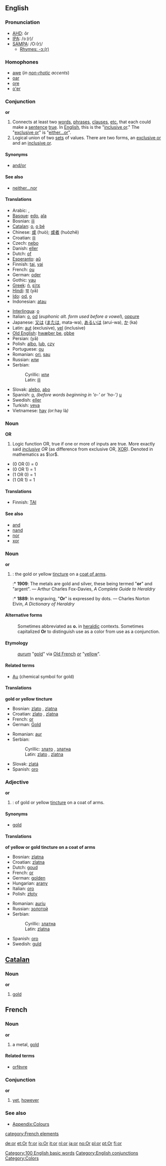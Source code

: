 ==English==
{{rank|her|which|have|26|or|from|this|but}}

===Pronunciation===
{{Wikipedia}}
*[[w:AHD|AHD]]: ôr
*[[w:IPA|IPA]]: /ɔː(r)/
*[[w:SAMPA|SAMPA]]: /O:(r)/
**[[rhymes:English:-ɔː(r)|Rhymes: -ɔː(r)]]

===Homophones===
*[[awe]] (''in [[non-rhotic]] accents'')
*[[oar]]
*[[ore]]
*[[o'er]]

===Conjunction===
'''or'''
# Connects at least two [[word]]s, [[phrase]]s, [[clause]]s, [[etc.]] that each could make a [[sentence]] [[true]].  In [[English]], this is the "[[inclusive or]]."  The "[[exclusive or]]" is "[[either...or]]".
# Logical union of two [[set]]s of values.  There are two forms, an [[exclusive or]] and an [[inclusive or]].

====Synonyms====
*[[and/or]]

====See also====
*[[neither...nor]]

====Translations====
{{top}}
*Arabic: {{ARchar|[[ﻭﺃ]]}}, {{IPAchar|(ʔaw)}}  
*[[Basque]]: [[edo]], [[ala]]
*Bosnian: [[ili#Bosnian|ili]]
*[[Catalan]]: [[o]], [[o bé]]
*Chinese: [[或]] (huò); [[或者]] (huòzhě)
*Croatian: [[ili#Croatian|ili]]
*Czech: [[nebo]]
*Danish: [[eller]]
*Dutch: [[of]]
*[[Esperanto]]: [[aŭ]]
*Finnish: [[tai]], [[vai]]
*French: [[ou]]
*German: [[oder]]
*Gothic: [[vau]]
*[[Greek]]: [[ή]], [[είτε]]
*[[Hindi]]: [[या]] (yā)
*[[Ido]]: [[od]], [[o]]
*Indonesian: [[atau]]
{{mid}}
*[[Interlingua]]: [[o]]
*Italian: [[o]], [[od]]  (''euphonic alt. form used before a vowel''), [[oppure]]
*Japanese: [[又は]] ([[または]], mata-wa), [[あるいは]] (arui-wa), [[か]] (ka)
*Latin: [[aut]] (exclusive), [[vel]] (inclusive)
*[[Old English]]: [[hwæþer þe]], [[oþþe]]
*Persian: {{FAchar|[[يا]]}} (yā)
*Polish: [[albo]], [[lub]], [[czy]]
*Portuguese: [[ou]]
*Romanian: [[ori]], [[sau]]
*Russian: [[или]]
*Serbian:
*:Cyrillic: [[или#Serbian|или]]
*:Latin: [[ili#Serbian|ili]]
*Slovak: [[alebo]], [[abo]]
*Spanish: [[o]], ''(before words beginning in 'o-' or 'ho-')'' [[u]]
*Swedish: [[eller]]
*Turkish: [[veya]]
*Vietnamese: [[hay]] ''(or: ''hay là'')''
{{bottom}}

===Noun===
'''OR'''
# Logic function OR, true if one or more of inputs are true.  More exactly said ''[[inclusive]] OR'' (as difference from exclusive OR, [[XOR]]).  Denoted in mathematics as <math>\or</math>.

*(0 OR 0) = 0
*(0 OR 1) = 1
*(1 OR 0) = 1
*(1 OR 1) = 1

====Translations====

*Finnish: [[TAI]]

====See also====
*[[and]]
*[[nand]]
*[[nor]]
*[[xor]]

===Noun===
{{Wikipedia|Or (heraldry)}}
'''or'''
#{{tincture}}: the gold or yellow [[tincture]] on a [[coat of arms]].
#:* '''1909''': The metals are gold and silver, these being termed "'''or'''" and "argent". &mdash; Arthur Charles Fox-Davies, ''A Complete Guide to Heraldry''
#:* '''1889''': In engraving, "'''Or'''" is expressed by dots. &mdash; Charles Norton Elvin, ''A Dictionary of Heraldry''

====Alternative forms====
:Sometimes abbreviated as '''o.''' in [[heraldic]] contexts. Sometimes capitalized '''Or''' to distinguish use as a color from use as a conjunction.

====Etymology====
:{{L.}} ''[[aurum]]'' "[[gold]]" via [[Old French]] ''[[or]]'' "[[yellow]]".

====Related terms====
*[[Au]] (chemical symbol for gold)

====Translations====
'''gold or yellow tincture'''
{{top}}
*Bosnian: [[zlato#Bosnian|zlato]] {{n}}, [[zlatna#Bosnian|zlatna]] {{f}}
*Croatian: [[zlato#Croatian|zlato]] {{n}}, [[zlatna#Croatian|zlatna]] {{f}}
*French: [[or]]
*German: [[Gold]]
{{mid}}
*Romanian: [[aur]]
*Serbian:
*:Cyrillic: [[злато#Serbian|злато]] {{n}}, [[златна#Serbian|златна]] {{f}}
*:Latin: [[zlato#Serbian|zlato]] {{n}}, [[zlatna#Serbian|zlatna]] {{f}}
*Slovak: [[zlatá]]
*Spanish: [[oro]] {{m}}
{{bottom}}

===Adjective===
'''or'''
#{{tincture}}: of gold or yellow [[tincture]] on a coat of arms.

====Synonyms====
* [[gold]]

====Translations====
'''of yellow or gold tincture on a coat of arms'''
{{top}}
*Bosnian: [[zlatna#Bosnian|zlatna]] {{f}}
*Croatian: [[zlatna#Croatian|zlatna]] {{f}}
*Dutch: [[goud]]
*French: [[or]]
*German: [[golden#German|golden]]
*Hungarian: [[arany]]
*Italian: [[oro]]
*Polish: [[złoty]]
{{mid}}
*Romanian: [[auriu]]
*Russian: [[золотой]]
*Serbian:
*:Cyrillic: [[златна#Serbian|златна]] {{f}}
*:Latin: [[zlatna#Serbian|zlatna]] {{f}}
*Spanish: [[oro]]
*Swedish: [[guld]]
{{bottom}}

==[[Catalan]]==
===Noun===
'''or'''

# [[gold]]

==French==
===Noun===
'''or''' {{m}}

# a metal, [[gold]]

====Related terms====
*[[orfèvre]]

===Conjunction===
'''or'''

#[[yet]], [[however]]

===See also===
*[[Wiktionary_Appendix:Colours|Appendix:Colours]]

[[Category:100 English basic words]]
[[Category:English conjunctions]]
[[Category:Colors]]
[[category:French elements]]

[[de:or]]
[[et:Or]]
[[fr:or]]
[[io:Or]]
[[it:or]]
[[nl:or]]
[[ja:or]]
[[no:Or]]
[[pl:or]]
[[pt:Or]]
[[fi:or]]